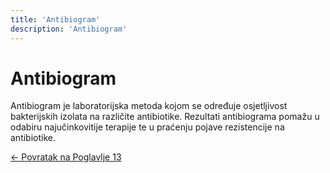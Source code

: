 ```yaml
---
title: 'Antibiogram'
description: 'Antibiogram'
---
```


# Antibiogram

Antibiogram je laboratorijska metoda kojom se određuje osjetljivost bakterijskih izolata na različite antibiotike. Rezultati antibiograma pomažu u odabiru najučinkovitije terapije te u praćenju pojave rezistencije na antibiotike.

[← Povratak na Poglavlje 13](../poglavlje-13)


